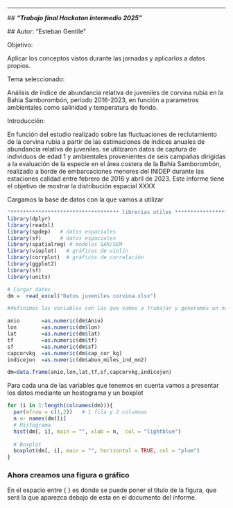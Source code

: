 ------------------------------------------------------------------------

\## ***"Trabajo final Hackaton intermedio 2025"***

\## Autor: "Esteban Gentile"

Objetivo:

Aplicar los conceptos vistos durante las jornadas y aplicarlos a datos propios.

Tema seleccionado:

Análisis de índice de abundancia relativa de juveniles de corvina rubia en la Bahia Samborombón, período 2016-2023, en función a parametros ambientales como salinidad y temperatura de fondo.

Introducción:

En función del estudio realizado sobre las fluctuaciones de reclutamiento de la corvina rubia a partir de las estimaciones de índices anuales de abundancia relativa de juveniles. se utilizaron datos de captura de individuos de edad 1 y ambientales provenientes de seis campañas dirigidas a la evaluación de la especie en el área costera de la Bahía Samborombón, realizado a borde de embarcaciones menores del INIDEP durante las estaciones calidad entre febrero de 2016 y abril de 2023. Este informe tiene el objetivo de mostrar la distribución espacial XXXX



Cargamos la base de datos con la que vamos a utilizar

```r
"*********************************** librerias utiles *****************************"
library(dplyr)
library(readxl)
library(spdep)   # datos espaciales
library(sf)      # datos espaciales
library(spatialreg) # modelos SAR/SEM
library(vioplot)   # gráficos de violín
library(corrplot)  # gráficos de correlación 
library(ggplot2)
library(sf)
library(units)
```

```r
# Cargar datos
dm =  read_excel("Datos juveniles corvina.xlsx")

#definimos las variables con las que vamos a trabajar y generamos un nuevo data frame

anio       =as.numeric(dm$Anio)
lon        =as.numeric(dm$lon)
lat        =as.numeric(dm$lat)
tf         =as.numeric(dm$tf)
sf         =as.numeric(dm$sf)
capcorvkg  =as.numeric(dm$cap_cor_kg)
indicejun  =as.numeric(dm$abun_miles_ind_mn2)

dm=data.frame(anio,lon,lat,tf,sf,capcorvkg,indicejun)
```

Para cada una de las variables que tenemos en cuenta vamos a presentar los datos mediante un hostograma y un boxplot

```r


for (i in 1:length(colnames(dm))){
  par(mfrow = c(1,2))   # 1 fila y 2 columnas
  n <- names(dm)[i]
  # Histograma
  hist(dm[, i], main = "", xlab = n,  col = "lightblue")
  
  # Boxplot
  boxplot(dm[, i], main = "", horizontal = TRUE, col = "plum")
}

```

### Ahora creamos una figura o gráfico

En el espacio entre { } es donde se puede poner el título de la figura, que será la que aparezca debajo de esta en el documento del informe.

```r


```

